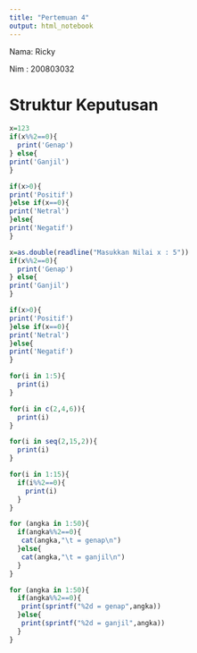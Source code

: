 ---
title: "Pertemuan 4"
output: html_notebook
---

Nama: Ricky

Nim : 200803032

# Struktur Keputusan
```{r}
x=123
if(x%%2==0){
  print('Genap')
} else{
print('Ganjil')
}

if(x>0){
print('Positif')
}else if(x==0){
print('Netral')
}else{
print('Negatif')
}
```
```{r}
x=as.double(readline("Masukkan Nilai x : 5"))
if(x%%2==0){
  print('Genap')
} else{
print('Ganjil')
}

if(x>0){
print('Positif')
}else if(x==0){
print('Netral')
}else{
print('Negatif')
}
```
```{r}
for(i in 1:5){
  print(i)
}

for(i in c(2,4,6)){
  print(i)
}
```
```{r}
for(i in seq(2,15,2)){
  print(i)
}

for(i in 1:15){
  if(i%%2==0){
    print(i)
  }
}
```
```{r}
for (angka in 1:50){
  if(angka%%2==0){
   cat(angka,"\t = genap\n")
  }else{
   cat(angka,"\t = ganjil\n")
  }
}
```
```{r}
for (angka in 1:50){
  if(angka%%2==0){
   print(sprintf("%2d = genap",angka))
  }else{
   print(sprintf("%2d = ganjil",angka))
  }
}
```

